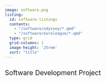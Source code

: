 ```yaml
---
image: software.png
listing: 
  id: software-listings
  contents: 
    - "/software/odyssey/*.qmd"
    - "/software/euroleague/*.qmd"
  type: grid
  grid-columns: 1  
  image-height: '25rem'  
  sort: "title" 
---
```


## [Software Development Project]{style="font-weight:400;"}
